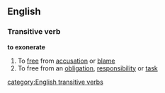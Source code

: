 ==English==
===Transitive verb===
'''to exonerate'''
#To [[free]] from [[accusation]] or [[blame]]
#To free from an [[obligation]], [[responsibility]] or [[task]]
[[category:English transitive verbs]]